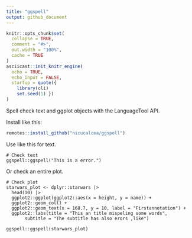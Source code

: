```yaml
---
title: "ggspell"
output: github_document
---
```


```r
knitr::opts_chunk$set(
  collapse = TRUE,
  comment = "#>",
  out.width = "100%",
  cache = TRUE
)
asciicast::init_knitr_engine(
  echo = TRUE,
  echo_input = FALSE,
  startup = quote({
    library(cli)
    set.seed(1) })
)
```

Spell check text and ggplot objects with the LanguageTool API.

Install like this:

```r
remotes::install_github("nicucalcea/ggspell")
```

Use like this for text.

```asciicast
# Check text
ggspell::ggspell("This is a error.")
```

Or check an entire plot.

```asciicast
# Check plot
starwars_plot <- dplyr::starwars |>
  head(10) |>
  ggplot2::ggplot(ggplot2::aes(x = height, y = name)) +
  ggplot2::geom_col() +
  ggplot2::geom_text(x = 168.7, y = 10, label = "Firstannotation") +
  ggplot2::labs(title = "This an title mispeling some words",
       subtitle = "The subtitle has also erors ,like")

ggspell::ggspell(starwars_plot)
```
